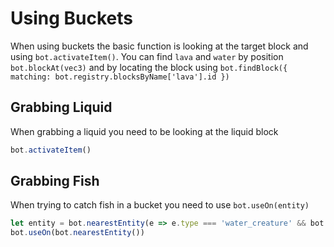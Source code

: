 # Using Buckets
When using buckets the basic function is looking at the target block and using `bot.activateItem()`. You can find `lava` and `water` by position `bot.blockAt(vec3)` and by locating the block using `bot.findBlock({ matching: bot.registry.blocksByName['lava'].id })`

## Grabbing Liquid
When grabbing a liquid you need to be looking at the liquid block
```js copy
bot.activateItem()
```


## Grabbing Fish
When trying to catch fish in a bucket you need to use `bot.useOn(entity)`
```js copy
let entity = bot.nearestEntity(e => e.type === 'water_creature' && bot.entity.position.distanceTo(e.position) < 4.5);
bot.useOn(bot.nearestEntity())
```